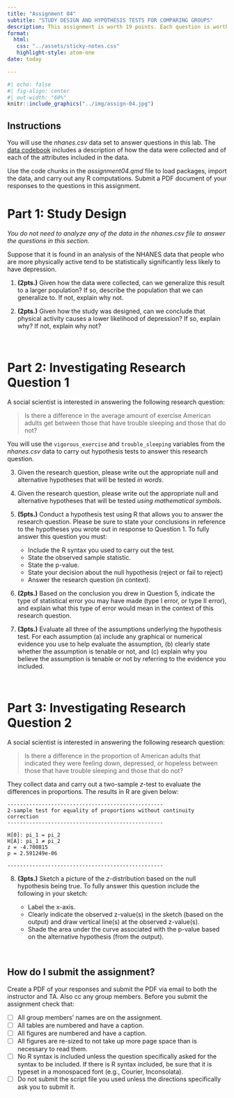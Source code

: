 ```yaml
---
title: "Assignment 04"
subtitle: "STUDY DESIGN AND HYPOTHESIS TESTS FOR COMPARING GROUPS"
description: This assignment is worth 19 points. Each question is worth 1 point unless otherwise noted. <br /><br /> *Copyright EPSY 5261, 2023*
format:
  html:
   css: "../assets/sticky-notes.css"
   highlight-style: atom-one
date: today

---
```




```r
#| echo: false
#| fig-align: center
#| out-width: "60%"
knitr::include_graphics("../img/assign-04.jpg")
```

## Instructions

You will use the *nhanes.csv* data set to answer questions in this lab. The [data codebook](https://zief0002.github.io/barbieland/assignments/nhanes.html) includes a description of how the data were collected and of each of the attributes included in the data. 

Use the code chunks in the *assignment04.qmd* file to load packages, import the data, and carry out any R computations. Submit a PDF document of your responses to the questions in this assignment. 



# Part 1: Study Design

*You do not need to analyze any of the data in the nhanes.csv file to answer the questions in this section.*

Suppose that it is found in an analysis of the NHANES data that people who are more physically active tend to be statistically significantly less likely to have depression.

1. **(2pts.)** Given how the data were collected, can we generalize this result to a larger population? If so, describe the population that we can generalize to. If not, explain why not. 

2. **(2pts.)** Given how the study was designed, can we conclude that physical activity causes a lower likelihood of depression? If so, explain why? If not, explain why not?  

<br />


# Part 2: Investigating Research Question 1

A social scientist is interested in answering the following research question:

> Is there a difference in the average amount of exercise American adults get between those that have trouble sleeping and those that do not?

You will use the `vigorous_exercise` and `trouble_sleeping` variables from the *nhanes.csv* data to carry out hypothesis tests to answer this research question.  

3. Given the research question, please write out the appropriate null and alternative hypotheses that will be tested *in words*.

4. Given the research question, please write out the appropriate null and alternative hypotheses that will be tested *using mathematical symbols*.

5. **(5pts.)** Conduct a hypothesis test using R that allows you to answer the research question. Please be sure to state your conclusions in reference to the hypotheses you wrote out in response to Question 1. To fully answer this question you must:

    - Include the R syntax you used to carry out the test.
    - State the observed sample statistic.
    - State the p-value.
    - State your decision about the null hypothesis (reject or fail to reject)
    - Answer the research question (in context).

6. **(2pts.)** Based on the conclusion you drew in Question 5, indicate the type of statistical error you may have made (type I error, or type II error), and explain what this type of error would mean in the context of this research question. 

7. **(3pts.)** Evaluate all three of the assumptions underlying the hypothesis test. For each assumption (a) include any graphical or numerical evidence you use to help evaluate the assumption, (b) clearly state whether the assumption is tenable or not, and (c) explain why you believe the assumption is tenable or not by referring to the evidence you included. 

<br />


# Part 3: Investigating Research Question 2

A social scientist is interested in answering the following research question:

> Is there a difference in the proportion of American adults that indicated they were feeling down, depressed, or hopeless between those that have trouble sleeping and those that do not?


They collect data and carry out a two-sample *z*-test to evaluate the differences in proportions. The results in R are given below:

```
--------------------------------------------------
2-sample test for equality of proportions without continuity correction
--------------------------------------------------

H[0]: pi_1 = pi_2
H[A]: pi_1 ≠ pi_2
z = -4.700815
p = 2.591249e-06

--------------------------------------------------
```

8. **(3pts.)** Sketch a picture of the *z*-distribution based on the null hypothesis being true. To fully answer this question include the following in your sketch:
    
    + Label the x-axis.
    + Clearly indicate the observed z-value(s) in the sketch (based on the output) and draw vertical line(s) at the observed z-value(s).
    + Shade the area under the curve associated with the p-value based on the alternative hypothesis (from the output).


<br />


## How do I submit the assignment?

Create a PDF of your responses and submit the PDF via email to both the instructor and TA. Also cc any group members. Before you submit the assignment check that:

- [ ] All group members' names are on the assignment.
- [ ] All tables are numbered and have a caption.
- [ ] All figures are numbered and have a caption.
- [ ] All figures are re-sized to not take up more page space than is necessary to read them.
- [ ] No R syntax is included unless the question specifically asked for the syntax to be included. If there is R syntax included, be sure that it is typeset in a monospaced font (e.g., Courier, Inconsolata).
- [ ] Do not submit the script file you used unless the directions specifically ask you to submit it.


<br />


    
    
